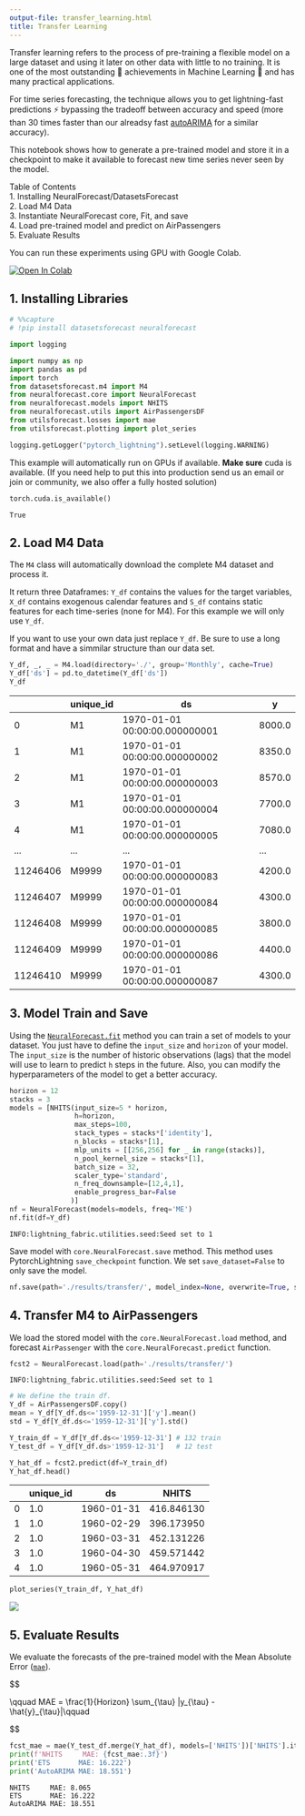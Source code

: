 ```yaml
---
output-file: transfer_learning.html
title: Transfer Learning
---
```



Transfer learning refers to the process of pre-training a flexible model
on a large dataset and using it later on other data with little to no
training. It is one of the most outstanding 🚀 achievements in Machine
Learning 🧠 and has many practical applications.

For time series forecasting, the technique allows you to get
lightning-fast predictions ⚡ bypassing the tradeoff between accuracy
and speed (more than 30 times faster than our alreadsy fast
[autoARIMA](https://github.com/Nixtla/statsforecast) for a similar
accuracy).

This notebook shows how to generate a pre-trained model and store it in
a checkpoint to make it available to forecast new time series never seen
by the model.

Table of Contents<br/> 1. Installing NeuralForecast/DatasetsForecast<br/>
2. Load M4 Data<br/> 3. Instantiate NeuralForecast core, Fit, and
save<br/> 4. Load pre-trained model and predict on AirPassengers<br/> 5.
Evaluate Results<br/>

You can run these experiments using GPU with Google Colab.

<a href="https://colab.research.google.com/github/Nixtla/neuralforecast/blob/main/nbs/examples/Transfer_Learning.ipynb" target="_parent"><img src="https://colab.research.google.com/assets/colab-badge.svg" alt="Open In Colab"/></a>

## 1. Installing Libraries

```python
# %%capture
# !pip install datasetsforecast neuralforecast
```


```python
import logging

import numpy as np
import pandas as pd
import torch
from datasetsforecast.m4 import M4
from neuralforecast.core import NeuralForecast
from neuralforecast.models import NHITS
from neuralforecast.utils import AirPassengersDF
from utilsforecast.losses import mae
from utilsforecast.plotting import plot_series
```


```python
logging.getLogger("pytorch_lightning").setLevel(logging.WARNING)
```

This example will automatically run on GPUs if available. **Make sure**
cuda is available. (If you need help to put this into production send us
an email or join or community, we also offer a fully hosted solution)

```python
torch.cuda.is_available()
```

``` text
True
```

## 2. Load M4 Data

The `M4` class will automatically download the complete M4 dataset and
process it.

It return three Dataframes: `Y_df` contains the values for the target
variables, `X_df` contains exogenous calendar features and `S_df`
contains static features for each time-series (none for M4). For this
example we will only use `Y_df`.

If you want to use your own data just replace `Y_df`. Be sure to use a
long format and have a simmilar structure than our data set.

```python
Y_df, _, _ = M4.load(directory='./', group='Monthly', cache=True)
Y_df['ds'] = pd.to_datetime(Y_df['ds'])
Y_df
```

|          | unique_id | ds                            | y      |
|----------|-----------|-------------------------------|--------|
| 0        | M1        | 1970-01-01 00:00:00.000000001 | 8000.0 |
| 1        | M1        | 1970-01-01 00:00:00.000000002 | 8350.0 |
| 2        | M1        | 1970-01-01 00:00:00.000000003 | 8570.0 |
| 3        | M1        | 1970-01-01 00:00:00.000000004 | 7700.0 |
| 4        | M1        | 1970-01-01 00:00:00.000000005 | 7080.0 |
| ...      | ...       | ...                           | ...    |
| 11246406 | M9999     | 1970-01-01 00:00:00.000000083 | 4200.0 |
| 11246407 | M9999     | 1970-01-01 00:00:00.000000084 | 4300.0 |
| 11246408 | M9999     | 1970-01-01 00:00:00.000000085 | 3800.0 |
| 11246409 | M9999     | 1970-01-01 00:00:00.000000086 | 4400.0 |
| 11246410 | M9999     | 1970-01-01 00:00:00.000000087 | 4300.0 |

## 3. Model Train and Save

Using the
[`NeuralForecast.fit`](https://nixtlaverse.nixtla.io/neuralforecast/core.html#neuralforecast.fit)
method you can train a set of models to your dataset. You just have to
define the `input_size` and `horizon` of your model. The `input_size` is
the number of historic observations (lags) that the model will use to
learn to predict `h` steps in the future. Also, you can modify the
hyperparameters of the model to get a better accuracy.

```python
horizon = 12
stacks = 3
models = [NHITS(input_size=5 * horizon,
                h=horizon,
                max_steps=100,
                stack_types = stacks*['identity'],
                n_blocks = stacks*[1],
                mlp_units = [[256,256] for _ in range(stacks)],
                n_pool_kernel_size = stacks*[1],
                batch_size = 32,
                scaler_type='standard',
                n_freq_downsample=[12,4,1],
                enable_progress_bar=False
               )]
nf = NeuralForecast(models=models, freq='ME')
nf.fit(df=Y_df)
```

``` text
INFO:lightning_fabric.utilities.seed:Seed set to 1
```

Save model with `core.NeuralForecast.save` method. This method uses
PytorchLightning `save_checkpoint` function. We set `save_dataset=False`
to only save the model.

```python
nf.save(path='./results/transfer/', model_index=None, overwrite=True, save_dataset=False)
```

## 4. Transfer M4 to AirPassengers

We load the stored model with the `core.NeuralForecast.load` method, and
forecast `AirPassenger` with the `core.NeuralForecast.predict` function.

```python
fcst2 = NeuralForecast.load(path='./results/transfer/')
```

``` text
INFO:lightning_fabric.utilities.seed:Seed set to 1
```

```python
# We define the train df. 
Y_df = AirPassengersDF.copy()
mean = Y_df[Y_df.ds<='1959-12-31']['y'].mean()
std = Y_df[Y_df.ds<='1959-12-31']['y'].std()

Y_train_df = Y_df[Y_df.ds<='1959-12-31'] # 132 train
Y_test_df = Y_df[Y_df.ds>'1959-12-31']   # 12 test
```


```python
Y_hat_df = fcst2.predict(df=Y_train_df)
Y_hat_df.head()
```

|     | unique_id | ds         | NHITS      |
|-----|-----------|------------|------------|
| 0   | 1.0       | 1960-01-31 | 416.846130 |
| 1   | 1.0       | 1960-02-29 | 396.173950 |
| 2   | 1.0       | 1960-03-31 | 452.131226 |
| 3   | 1.0       | 1960-04-30 | 459.571442 |
| 4   | 1.0       | 1960-05-31 | 464.970917 |

```python
plot_series(Y_train_df, Y_hat_df)
```

![](/neuralforecast/docs/tutorials/17_transfer_learning_files/figure-markdown_strict/cell-12-output-1.png)

## 5. Evaluate Results

We evaluate the forecasts of the pre-trained model with the Mean
Absolute Error
([`mae`](https://nixtlaverse.nixtla.io/neuralforecast/losses.numpy.html#mae)).

$$

\qquad MAE = \frac{1}{Horizon} \sum_{\tau} |y_{\tau} - \hat{y}_{\tau}|\qquad

$$

```python
fcst_mae = mae(Y_test_df.merge(Y_hat_df), models=['NHITS'])['NHITS'].item()
print(f'NHITS     MAE: {fcst_mae:.3f}')
print('ETS       MAE: 16.222')
print('AutoARIMA MAE: 18.551')
```

``` text
NHITS     MAE: 8.065
ETS       MAE: 16.222
AutoARIMA MAE: 18.551
```

